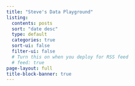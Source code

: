 ```yaml
---
title: "Steve's Data Playground"
listing:
  contents: posts
  sort: "date desc"
  type: default
  categories: true
  sort-ui: false
  filter-ui: false
  # Turn this on when you deploy for RSS feed
  # feed: true
page-layout: full
title-block-banner: true
---
```


